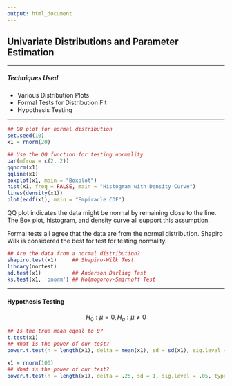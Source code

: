 ```yaml
---
output: html_document
---
```


## **Univariate Distributions and Parameter Estimation**

---

##### **Techniques Used**
  * Various Distribution Plots
  * Formal Tests for Distribution Fit
  * Hypothesis Testing

---

```r
## QQ plot for normal distribution
set.seed(10)
x1 = rnorm(20)

## Use the QQ function for testing normality
par(mfrow = c(2, 2))
qqnorm(x1)
qqline(x1)
boxplot(x1, main = "Boxplot")
hist(x1, freq = FALSE, main = "Histogram with Density Curve")
lines(density(x1))
plot(ecdf(x1), main = "Empiracle CDF")

```

QQ plot indicates the data might be normal by remaining close to the line. The Box plot, histogram, and density curve all support this assumption. 

Formal tests all agree that the data are from the normal distribution. Shapiro Wilk is considered the best for test for testing normality. 

```r
## Are the data from a normal distribution?
shapiro.test(x1)     ## Shapiro-Wilk Test
library(nortest)
ad.test(x1)          ## Anderson Darling Test
ks.test(x1, 'pnorm') ## Kolmogorov-Smirnoff Test

```

---

#### **Hypothesis Testing**

$$H_0: \mu = 0, H_a: \mu \ne 0$$

```r
## Is the true mean equal to 0?
t.test(x1)
## What is the power of our test?
power.t.test(n = length(x1), delta = mean(x1), sd = sd(x1), sig.level = .05, type = "one.sample")

```



```r
x1 = rnorm(100)
## What is the power of our test?
power.t.test(n = length(x1), delta = .25, sd = 1, sig.level = .05, type = "one.sample")


```

